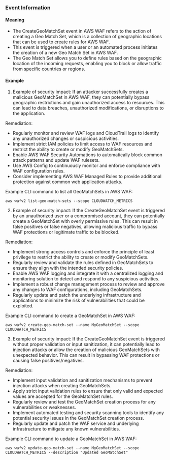 
### Event Information

#### Meaning

- The CreateGeoMatchSet event in AWS WAF refers to the action of creating a Geo Match Set, which is a collection of geographic locations that can be used to create rules for AWS WAF.
- This event is triggered when a user or an automated process initiates the creation of a new Geo Match Set in AWS WAF.
- The Geo Match Set allows you to define rules based on the geographic location of the incoming requests, enabling you to block or allow traffic from specific countries or regions.

#### Example

1. Example of security impact: If an attacker successfully creates a malicious GeoMatchSet in AWS WAF, they can potentially bypass geographic restrictions and gain unauthorized access to resources. This can lead to data breaches, unauthorized modifications, or disruptions to the application.

Remediation:
- Regularly monitor and review WAF logs and CloudTrail logs to identify any unauthorized changes or suspicious activities.
- Implement strict IAM policies to limit access to WAF resources and restrict the ability to create or modify GeoMatchSets.
- Enable AWS WAF Security Automations to automatically block common attack patterns and update WAF rulesets.
- Use AWS Config to continuously monitor and enforce compliance with WAF configuration rules.
- Consider implementing AWS WAF Managed Rules to provide additional protection against common web application attacks.

Example CLI command to list all GeoMatchSets in AWS WAF:
```
aws wafv2 list-geo-match-sets --scope CLOUDWATCH_METRICS
```

2. Example of security impact: If the CreateGeoMatchSet event is triggered by an unauthorized user or a compromised account, they can potentially create a GeoMatchSet with overly permissive rules. This can result in false positives or false negatives, allowing malicious traffic to bypass WAF protections or legitimate traffic to be blocked.

Remediation:
- Implement strong access controls and enforce the principle of least privilege to restrict the ability to create or modify GeoMatchSets.
- Regularly review and validate the rules defined in GeoMatchSets to ensure they align with the intended security policies.
- Enable AWS WAF logging and integrate it with a centralized logging and monitoring solution to detect and respond to any suspicious activities.
- Implement a robust change management process to review and approve any changes to WAF configurations, including GeoMatchSets.
- Regularly update and patch the underlying infrastructure and applications to minimize the risk of vulnerabilities that could be exploited.

Example CLI command to create a GeoMatchSet in AWS WAF:
```
aws wafv2 create-geo-match-set --name MyGeoMatchSet --scope CLOUDWATCH_METRICS
```

3. Example of security impact: If the CreateGeoMatchSet event is triggered without proper validation or input sanitization, it can potentially lead to injection attacks or allow the creation of malicious GeoMatchSets with unexpected behavior. This can result in bypassing WAF protections or causing false positives/negatives.

Remediation:
- Implement input validation and sanitization mechanisms to prevent injection attacks when creating GeoMatchSets.
- Apply strict input validation rules to ensure that only valid and expected values are accepted for the GeoMatchSet rules.
- Regularly review and test the GeoMatchSet creation process for any vulnerabilities or weaknesses.
- Implement automated testing and security scanning tools to identify any potential security issues in the GeoMatchSet creation process.
- Regularly update and patch the WAF service and underlying infrastructure to mitigate any known vulnerabilities.

Example CLI command to update a GeoMatchSet in AWS WAF:
```
aws wafv2 update-geo-match-set --name MyGeoMatchSet --scope CLOUDWATCH_METRICS --description "Updated GeoMatchSet"
```

